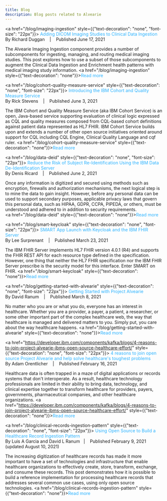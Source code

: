 ---
title: Blog
description: Blog posts related to Alvearie
--- 

<a href="/blog/imaging-ingestion" style={{"text-decoration": "none", "font-size": "22px"}}>
<font color="#2bb2ff">Adding DICOM Imaging Studies to Clinical Data Ingestion</font></a>
<br/>
By Richard Duggan &nbsp;&nbsp; | &nbsp;&nbsp; Published June 17, 2021

The Alvearie Imaging Ingestion component provides a number of subcomponents for ingesting, managing, and routing medical imaging studies. 
This post explores how to use a subset of those subcomponents to augment the Clinical Data Ingestion and Enrichment health patterns with 
medical imaging study information.
<a href="/blog/imaging-ingestion" style={{"text-decoration": "none"}}><font color="#2bb2ff">Read more</font></a>

<p/><p/>

<a href="/blog/cohort-quality-measure-service" style={{"text-decoration": "none", "font-size": "22px"}}>
<font color="#2bb2ff">Introducing the IBM Cohort and Quality Measure Service</font></a>
<br/>
By Rick Stevens &nbsp;&nbsp; | &nbsp;&nbsp; Published June 3, 2021

 The IBM Cohort and Quality Measure Service (aka IBM Cohort Service) is an open, Java-based service supporting evaluation of clinical logic 
 expressed as CQL and quality measures composed from CQL-based cohort definitions against patient data represented as HL7 FHIR. 
 IBM Cohort Service builds upon and extends a number of other open source initiatives oriented around support for CQL including CQL Engine, 
 Clinical Quality Language and cqf ruler.
<a href="/blog/cohort-quality-measure-service" style={{"text-decoration": "none"}}><font color="#2bb2ff">Read more</font></a>

<p/><p/>

<a href="/blog/data-deid" style={{"text-decoration": "none", "font-size": "22px"}}>
<font color="#2bb2ff">Reduce the Risk of Subject Re-Identification Using the IBM Data De-Identification Server</font></a>
<br/>
By Denis Ricard &nbsp;&nbsp; | &nbsp;&nbsp; Published June 2, 2021

Once any information is digitized and secured using methods such as encryption, firewalls and authorization mechanisms, the next 
logical step is to mine the data to gain insight. However, before any personal data can be used to support secondary purposes, 
applicable privacy laws that govern this personal data, such as HIPAA, GDPR, CCPA, PIPEDA, or others, must be understood and 
adhered to in addition to security requirements.   
<a href="/blog/data-deid" style={{"text-decoration": "none"}}><font color="#2bb2ff">Read more</font></a>

<p/><p/>

<a href="/blog/smart-keycloak" style={{"text-decoration": "none", "font-size": "22px"}}>
<font color="#2bb2ff">SMART App Launch with Keycloak and the IBM FHIR Server</font></a>
<br/>
By Lee Surprenant &nbsp;&nbsp; | &nbsp;&nbsp; Published March 23, 2021

The IBM FHIR Server implements HL7 FHIR version 4.0.1 (R4) and supports the FHIR REST API for each resource type defined in the specification.
However, one thing that neither the HL7 FHIR specification nor the IBM FHIR Server prescribe is the security model for this interface. 
Enter SMART on FHIR.   <a href="/blog/smart-keycloak" style={{"text-decoration": "none"}}><font color="#2bb2ff">Read more</font></a>

<p/><p/>

<a href="/blog/getting-started-with-alvearie" style={{"text-decoration": "none", "font-size": "22px"}}>
<font color="#2bb2ff">Getting Started with Project Alvearie</font></a>
<br/>
By David Ranum &nbsp;&nbsp; | &nbsp;&nbsp; Published March 8, 2021

No matter who you are or what you do, everyone has an interest in healthcare. Whether you are a provider, 
a payer, a patient, a researcher, or some other important part of the complex healthcare web, 
the way that healthcare is managed and delivered matters to you. Simply put, you care about the way healthcare 
happens.   <a href="/blog/getting-started-with-alvearie" style={{"text-decoration": "none"}}><font color="#2bb2ff">Read more</font></a>

<p/><p/>

<a href="https://developer.ibm.com/components/kafka/blogs/4-reasons-to-join-project-alvearie-ibms-open-source-healthcare-effort/" style={{"text-decoration": "none", "font-size": "22px"}}>
<font color="#2bb2ff">4 reasons to join open source Project Alvearie and help solve healthcare's toughest problems</font></a>
<br/>
By Adam Orentlicher &nbsp;&nbsp; | &nbsp;&nbsp; Published February 16, 2021

Healthcare data is often trapped in a maze of digital applications or records systems that don't interoperate. 
As a result, healthcare technology professionals are limited in their ability to bring data, technology, and 
clinical expertise together to transform healthcare for providers, payers, governments, pharmaceutical companies, 
and other healthcare organizations. <a href="https://developer.ibm.com/components/kafka/blogs/4-reasons-to-join-project-alvearie-ibms-open-source-healthcare-effort/" style={{"text-decoration": "none"}}><font color="#2bb2ff">Read more</font></a>

<p/><p/>

<a href="/blog/clinical-records-ingestion-pattern" style={{"text-decoration": "none", "font-size": "22px"}}>
<font color="#2bb2ff">Using Open Source to Build a Healthcare Record Ingestion Pattern</font></a>
<br/>
By Luis A Garcia and David L Ranum&nbsp;&nbsp; | &nbsp;&nbsp; Published February 9, 2021 (updated August 10, 2021)


The increasing digitization of healthcare records has made it more important to have a set of technologies and 
infrastructure that enable healthcare organizations to effectively create, store, transform, exchange, and consume 
these records. This post demonstrates how it is possible to build a reference implementation for processing 
healthcare records that addresses several common use cases, using only open source technologies. <a href="/blog/clinical-records-ingestion-pattern" style={{"text-decoration": "none"}}><font color="#2bb2ff">Read more</font></a>



<p/>
<p/>



